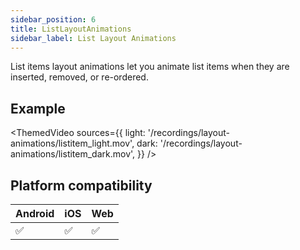 ```yaml
---
sidebar_position: 6
title: ListLayoutAnimations
sidebar_label: List Layout Animations
---
```


List items layout animations let you animate list items when they are inserted, removed, or re-ordered.

## Example

<ThemedVideo
  sources={{
    light: '/recordings/layout-animations/listitem_light.mov',
    dark: '/recordings/layout-animations/listitem_dark.mov',
  }}
/>

## Platform compatibility

<div className="platform-compatibility">

| Android | iOS | Web |
| ------- | --- | --- |
| ✅      | ✅  | ✅  |

</div>
